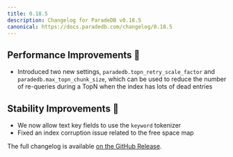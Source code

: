 ```yaml
---
title: 0.18.5
description: Changelog for ParadeDB v0.18.5
canonical: https://docs.paradedb.com/changelog/0.18.5
---
```


## Performance Improvements 🚀

- Introduced two new settings, `paradedb.topn_retry_scale_factor` and `paradedb.max_topn_chunk_size`, which can be used to reduce the number of re-queries during a TopN
  when the index has lots of dead entries

## Stability Improvements 💪

- We now allow text key fields to use the `keyword` tokenizer
- Fixed an index corruption issue related to the free space map

The full changelog is available [on the GitHub Release](https://github.com/paradedb/paradedb/releases/tag/v0.18.5).
